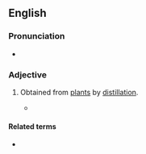 ==English==

===Pronunciation===
* {{IPA|en|/ˌæbstɹækˈtɪʃəs/}}

===Adjective===
{{en-adj|-}}

# {{lb|en|obsolete}} Obtained from [[plant]]s by [[distillation]].
#*{{quote-book|en|1788|John Berkenhout|First Lines of the Theory and Practice of Philosophical Chemistry|passage='''ABSTRACTITIOUS''' spirit is that which is drawn by distillation from vegetables, without fermentation}}

====Related terms====
* {{l|en|abstract}}